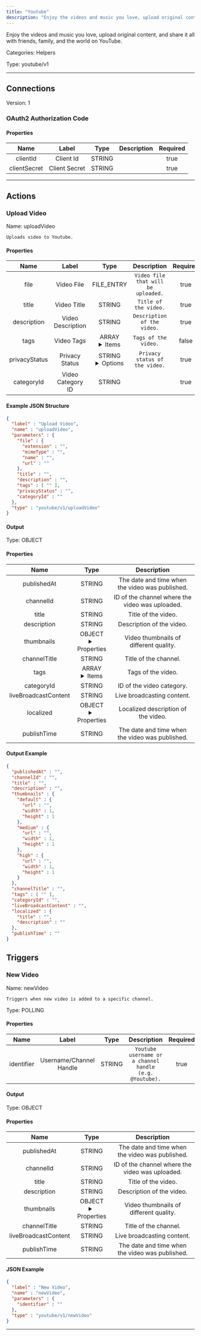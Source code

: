 ```yaml
---
title: "Youtube"
description: "Enjoy the videos and music you love, upload original content, and share it all with friends, family, and the world on YouTube."
---
```


Enjoy the videos and music you love, upload original content, and share it all with friends, family, and the world on YouTube.


Categories: Helpers


Type: youtube/v1

<hr />



## Connections

Version: 1


### OAuth2 Authorization Code

#### Properties

|      Name       |      Label     |     Type     |     Description     | Required |
|:---------------:|:--------------:|:------------:|:-------------------:|:--------:|
| clientId | Client Id | STRING |  | true |
| clientSecret | Client Secret | STRING |  | true |





<hr />



## Actions


### Upload Video
Name: uploadVideo

`Uploads video to Youtube.`

#### Properties

|      Name       |      Label     |     Type     |     Description     | Required |
|:---------------:|:--------------:|:------------:|:-------------------:|:--------:|
| file | Video File | FILE_ENTRY | `Video file that will be uploaded.` | true |
| title | Video Title | STRING | `Title of the video.` | true |
| description | Video Description | STRING | `Description of the video.` | true |
| tags | Video Tags | ARRAY <details> <summary> Items </summary> [STRING\($tag)] </details> | `Tags of the video.` | false |
| privacyStatus | Privacy Status | STRING <details> <summary> Options </summary> private, public, unlisted </details> | `Privacy status of the video.` | true |
| categoryId | Video Category ID | STRING |  | true |

#### Example JSON Structure
```json
{
  "label" : "Upload Video",
  "name" : "uploadVideo",
  "parameters" : {
    "file" : {
      "extension" : "",
      "mimeType" : "",
      "name" : "",
      "url" : ""
    },
    "title" : "",
    "description" : "",
    "tags" : [ "" ],
    "privacyStatus" : "",
    "categoryId" : ""
  },
  "type" : "youtube/v1/uploadVideo"
}
```

#### Output



Type: OBJECT


#### Properties

|     Name     |     Type     |     Description     |
|:------------:|:------------:|:-------------------:|
| publishedAt | STRING | The date and time when the video was published. |
| channelId | STRING | ID of the channel where the video was uploaded. |
| title | STRING | Title of the video. |
| description | STRING | Description of the video. |
| thumbnails | OBJECT <details> <summary> Properties </summary> &#123;&#123;STRING\(url), INTEGER\(width), INTEGER\(height)&#125;\(default), &#123;STRING\(url), INTEGER\(width), INTEGER\(height)&#125;\(medium), &#123;STRING\(url), INTEGER\(width), INTEGER\(height)&#125;\(high)&#125; </details> | Video thumbnails of different quality. |
| channelTitle | STRING | Title of the channel. |
| tags | ARRAY <details> <summary> Items </summary> [STRING] </details> | Tags of the video. |
| categoryId | STRING | ID of the video category. |
| liveBroadcastContent | STRING | Live broadcasting content. |
| localized | OBJECT <details> <summary> Properties </summary> &#123;STRING\(title), STRING\(description)&#125; </details> | Localized description of the video. |
| publishTime | STRING | The date and time when the video was published. |




#### Output Example
```json
{
  "publishedAt" : "",
  "channelId" : "",
  "title" : "",
  "description" : "",
  "thumbnails" : {
    "default" : {
      "url" : "",
      "width" : 1,
      "height" : 1
    },
    "medium" : {
      "url" : "",
      "width" : 1,
      "height" : 1
    },
    "high" : {
      "url" : "",
      "width" : 1,
      "height" : 1
    }
  },
  "channelTitle" : "",
  "tags" : [ "" ],
  "categoryId" : "",
  "liveBroadcastContent" : "",
  "localized" : {
    "title" : "",
    "description" : ""
  },
  "publishTime" : ""
}
```




## Triggers


### New Video
Name: newVideo

`Triggers when new video is added to a specific channel.`

Type: POLLING

#### Properties

|      Name       |      Label     |     Type     |     Description     | Required |
|:---------------:|:--------------:|:------------:|:-------------------:|:--------:|
| identifier | Username/Channel Handle | STRING | `Youtube username or a channel handle (e.g. @Youtube).` | true |


#### Output



Type: OBJECT


#### Properties

|     Name     |     Type     |     Description     |
|:------------:|:------------:|:-------------------:|
| publishedAt | STRING | The date and time when the video was published. |
| channelId | STRING | ID of the channel where the video was uploaded. |
| title | STRING | Title of the video. |
| description | STRING | Description of the video. |
| thumbnails | OBJECT <details> <summary> Properties </summary> &#123;&#123;STRING\(url), INTEGER\(width), INTEGER\(height)&#125;\(default), &#123;STRING\(url), INTEGER\(width), INTEGER\(height)&#125;\(medium), &#123;STRING\(url), INTEGER\(width), INTEGER\(height)&#125;\(high)&#125; </details> | Video thumbnails of different quality. |
| channelTitle | STRING | Title of the channel. |
| liveBroadcastContent | STRING | Live broadcasting content. |
| publishTime | STRING | The date and time when the video was published. |




#### JSON Example
```json
{
  "label" : "New Video",
  "name" : "newVideo",
  "parameters" : {
    "identifier" : ""
  },
  "type" : "youtube/v1/newVideo"
}
```


<hr />


